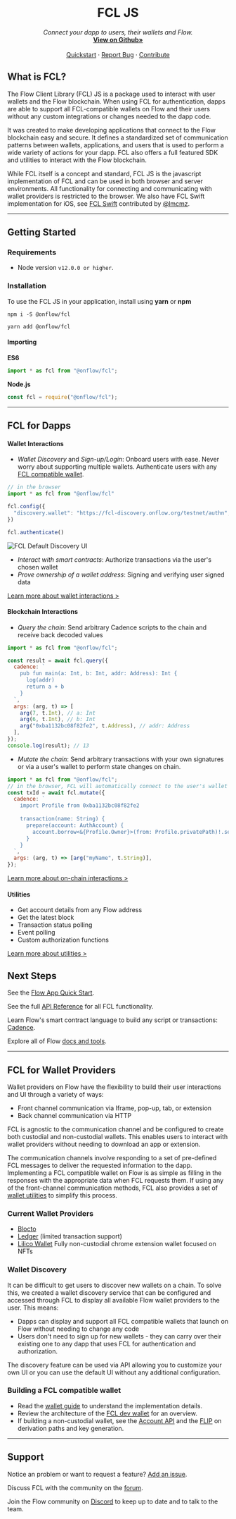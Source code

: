 <br />
<p align="center">
  <h1 align="center"> FCL JS</h1>
  <p align="center">
    <i>Connect your dapp to users, their wallets and Flow.</i>
    <br />
    <a href="https://github.com/onflow/fcl-js"><strong>View on Github»</strong></a>
    <br />
    <br />
    <a href="https://docs.onflow.org/fcl/tutorials/flow-app-quickstart/">Quickstart</a>
    ·
    <a href="https://github.com/onflow/fcl-js/issues">Report Bug</a>
    ·
    <a href="https://github.com/onflow/fcl-js/blob/master/CONTRIBUTING.md">Contribute</a>

  </p>
</p>

## What is FCL?

The Flow Client Library (FCL) JS is a package used to interact with user wallets and the Flow blockchain. When using FCL for authentication, dapps are able to support all FCL-compatible wallets on Flow and their users without any custom integrations or changes needed to the dapp code.

It was created to make developing applications that connect to the Flow blockchain easy and secure. It defines a standardized set of communication patterns between wallets, applications, and users that is used to perform a wide variety of actions for your dapp. FCL also offers a full featured SDK and utilities to interact with the Flow blockchain.

While FCL itself is a concept and standard, FCL JS is the javascript implementation of FCL and can be used in both browser and server environments. All functionality for connecting and communicating with wallet providers is restricted to the browser. We also have FCL Swift implementation for iOS, see [FCL Swift](https://github.com/zed-io/fcl-swift) contributed by [@lmcmz](https://github.com/lmcmz).

---
## Getting Started

### Requirements
-  Node version `v12.0.0 or higher`.

### Installation

To use the FCL JS in your application, install using **yarn** or **npm**

```shell
npm i -S @onflow/fcl
```

```shell
yarn add @onflow/fcl
```
#### Importing

**ES6**
```js
import * as fcl from "@onflow/fcl";
```
**Node.js**
```js
const fcl = require("@onflow/fcl");
```
---
## FCL for Dapps
#### Wallet Interactions

- *Wallet Discovery* and *Sign-up/Login*: Onboard users with ease. Never worry about supporting multiple wallets. 
Authenticate users with any [FCL compatible wallet](#current-wallet-providers).
```js
// in the browser
import * as fcl from "@onflow/fcl"

fcl.config({
  "discovery.wallet": "https://fcl-discovery.onflow.org/testnet/authn", // Endpoint set to Testnet
})

fcl.authenticate()
```
![FCL Default Discovery UI](images/fcl-discovery-screenshot.jpg)


- *Interact with smart contracts*: Authorize transactions via the user's chosen wallet 
- *Prove ownership of a wallet address*: Signing and verifying user signed data

[Learn more about wallet interactions >](https://docs.onflow.org/fcl/reference/api/#wallet-interactions)

#### Blockchain Interactions
- *Query the chain*: Send arbitrary Cadence scripts to the chain and receive back decoded values
```js
import * as fcl from "@onflow/fcl";

const result = await fcl.query({
  cadence: `
    pub fun main(a: Int, b: Int, addr: Address): Int {
      log(addr)
      return a + b
    }
  `,
  args: (arg, t) => [
    arg(7, t.Int), // a: Int
    arg(6, t.Int), // b: Int
    arg("0xba1132bc08f82fe2", t.Address), // addr: Address
  ],
});
console.log(result); // 13
```
- *Mutate the chain*: Send arbitrary transactions with your own signatures or via a user's wallet to perform state changes on chain.
```js
import * as fcl from "@onflow/fcl";
// in the browser, FCL will automatically connect to the user's wallet to request signatures to run the transaction
const txId = await fcl.mutate({
  cadence: `
    import Profile from 0xba1132bc08f82fe2
    
    transaction(name: String) {
      prepare(account: AuthAccount) {
        account.borrow<&{Profile.Owner}>(from: Profile.privatePath)!.setName(name)
      }
    }
  `,
  args: (arg, t) => [arg("myName", t.String)],
});
```

[Learn more about on-chain interactions >](https://docs.onflow.org/fcl/reference/api/#on-chain-interactions)

#### Utilities
- Get account details from any Flow address
- Get the latest block
- Transaction status polling
- Event polling
- Custom authorization functions

[Learn more about utilities >](https://docs.onflow.org/fcl/reference/api/#pre-built-interactions)


## Next Steps

See the [Flow App Quick Start](https://docs.onflow.org/flow-js-sdk/flow-app-quickstart).

See the full [API Reference](https://docs.onflow.org/fcl/api/) for all FCL functionality.

Learn Flow's smart contract language to build any script or transactions: [Cadence](https://docs.onflow.org/cadence/).

Explore all of Flow [docs and tools](https://docs.onflow.org).


---
## FCL for Wallet Providers
Wallet providers on Flow have the flexibility to build their user interactions and UI through a variety of ways:
- Front channel communication via Iframe, pop-up, tab, or extension
- Back channel communication via HTTP

FCL is agnostic to the communication channel and be configured to create both custodial and non-custodial wallets. This enables users to interact with wallet providers without needing to download an app or extension.

The communication channels involve responding to a set of pre-defined FCL messages to deliver the requested information to the dapp.  Implementing a FCL compatible wallet on Flow is as simple as filling in the responses with the appropriate data when FCL requests them. If using any of the front-channel communication methods, FCL also provides a set of [wallet utilities](https://github.com/onflow/fcl-js/blob/master/packages/fcl/src/wallet-utils/index.js) to simplify this process.

### Current Wallet Providers
- [Blocto](https://blocto.portto.io/en/)
- [Ledger](https://ledger.com) (limited transaction support)
- [Lilico Wallet](https://lilico.app/) Fully non-custodial chrome extension wallet focused on NFTs

### Wallet Discovery
It can be difficult to get users to discover new wallets on a chain. To solve this, we created a wallet discovery service that can be configured and accessed through FCL to display all available Flow wallet providers to the user. This means:
- Dapps can display and support all FCL compatible wallets that launch on Flow without needing to change any code
- Users don't need to sign up for new wallets - they can carry over their existing one to any dapp that uses FCL for authentication and authorization.

The discovery feature can be used via API allowing you to customize your own UI or you can use the default UI without any additional configuration.

### Building a FCL compatible wallet

- Read the [wallet guide](https://github.com/onflow/fcl-js/blob/master/packages/fcl/src/wallet-provider-spec/draft-v3.md) to understand the implementation details.
- Review the architecture of the [FCL dev wallet](https://github.com/onflow/fcl-dev-wallet) for an overview.
- If building a non-custodial wallet, see the [Account API](https://github.com/onflow/flow-account-api) and the [FLIP](https://github.com/onflow/flow/pull/727) on derivation paths and key generation.

---

## Support

Notice an problem or want to request a feature? [Add an issue](https://github.com/onflow/flow-js-sdk/issues).

Discuss FCL with the community on the [forum](https://forum.onflow.org/c/developer-tools/flow-fcl/22).

Join the Flow community on [Discord](https://discord.gg/k6cZ7QC) to keep up to date and to talk to the team.
